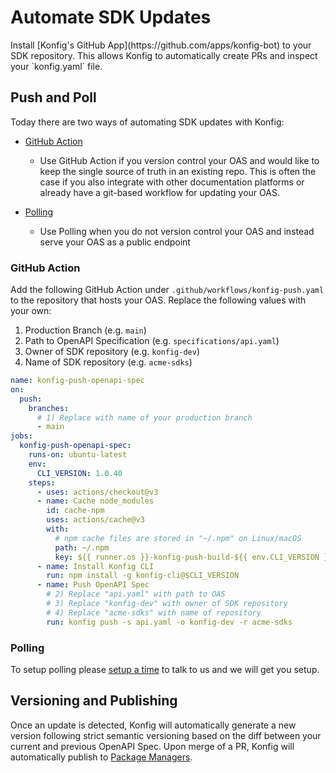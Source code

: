 
# Automate SDK Updates

<Admonition type="info" title="Required setup">
  Install [Konfig's GitHub App](https://github.com/apps/konfig-bot) to your SDK
  repository. This allows Konfig to automatically create PRs and inspect your
  `konfig.yaml` file.
</Admonition>

## Push and Poll

Today there are two ways of automating SDK updates with Konfig:

- [GitHub Action](automate-sdk-updates#github-action)

  - Use GitHub Action if you version control your OAS and would like
    to keep the single source of truth in an existing repo. This is often the case
    if you also integrate with other documentation platforms or already have a
    git-based workflow for updating your OAS.

- [Polling](automate-sdk-updates#polling)
  - Use Polling when you do not version control your OAS and instead serve your OAS as a public endpoint

### GitHub Action

Add the following GitHub Action under `.github/workflows/konfig-push.yaml` to
the repository that hosts your OAS. Replace the following values with your own:

1. Production Branch (e.g. `main`)
2. Path to OpenAPI Specification (e.g. `specifications/api.yaml`)
3. Owner of SDK repository (e.g. `konfig-dev`)
4. Name of SDK repository (e.g. `acme-sdks`)

```yaml
name: konfig-push-openapi-spec
on:
  push:
    branches:
      # 1) Replace with name of your production branch
      - main
jobs:
  konfig-push-openapi-spec:
    runs-on: ubuntu-latest
    env:
      CLI_VERSION: 1.0.40
    steps:
      - uses: actions/checkout@v3
      - name: Cache node_modules
        id: cache-npm
        uses: actions/cache@v3
        with:
          # npm cache files are stored in "~/.npm" on Linux/macOS
          path: ~/.npm
          key: ${{ runner.os }}-konfig-push-build-${{ env.CLI_VERSION }}
      - name: Install Konfig CLI
        run: npm install -g konfig-cli@$CLI_VERSION
      - name: Push OpenAPI Spec
        # 2) Replace "api.yaml" with path to OAS
        # 3) Replace "konfig-dev" with owner of SDK repository
        # 4) Replace "acme-sdks" with name of repository
        run: konfig push -s api.yaml -o konfig-dev -r acme-sdks
```

### Polling

To setup polling please [setup a time](/schedule-demo) to talk to us and we will get you setup.

## Versioning and Publishing

Once an update is detected, Konfig will automatically generate a new version
following strict semantic versioning based on the diff between your current and
previous OpenAPI Spec. Upon merge of a PR, Konfig will automatically publish to
[Package Managers](docs/reference/supported-package-managers).
